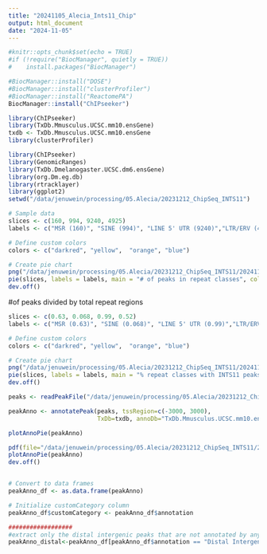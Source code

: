 ```yaml
---
title: "20241105_Alecia_Ints11_Chip"
output: html_document
date: "2024-11-05"
---
```


```r
#knitr::opts_chunk$set(echo = TRUE)
#if (!require("BiocManager", quietly = TRUE))
#    install.packages("BiocManager")

#BiocManager::install("DOSE")
#BiocManager::install("clusterProfiler")
#BiocManager::install("ReactomePA")
BiocManager::install("ChIPseeker")
```


```r
library(ChIPseeker)
library(TxDb.Mmusculus.UCSC.mm10.ensGene)
txdb <- TxDb.Mmusculus.UCSC.mm10.ensGene
library(clusterProfiler)

library(ChIPseeker)
library(GenomicRanges)
library(TxDb.Dmelanogaster.UCSC.dm6.ensGene)
library(org.Dm.eg.db)
library(rtracklayer)
library(ggplot2)
setwd("/data/jenuwein/processing/05.Alecia/20231212_ChipSeq_INTS11")
```

```r
# Sample data
slices <- c(160, 994, 9240, 4925)
labels <- c("MSR (160)", "SINE (994)", "LINE 5' UTR (9240)","LTR/ERV (4925)")

# Define custom colors
colors <- c("darkred", "yellow",  "orange", "blue")

# Create pie chart
png("/data/jenuwein/processing/05.Alecia/20231212_ChipSeq_INTS11/20241108_pieChart.png")
pie(slices, labels = labels, main = "# of peaks in repeat classes", col=colors)
dev.off()
```
#of peaks divided by total repeat regions
```r
slices <- c(0.63, 0.068, 0.99, 0.52)
labels <- c("MSR (0.63)", "SINE (0.068)", "LINE 5' UTR (0.99)","LTR/ERV (0.52)")

# Define custom colors
colors <- c("darkred", "yellow",  "orange", "blue")

# Create pie chart
png("/data/jenuwein/processing/05.Alecia/20231212_ChipSeq_INTS11/20241108_pieChart_dividedTotalRepeatRegion.png")
pie(slices, labels = labels, main = "% repeat classes with INTS11 peaks", col=colors)
dev.off()
```

```r
peaks <- readPeakFile("/data/jenuwein/processing/05.Alecia/20231212_ChipSeq_INTS11/snakepipes_DNA-mapping_mm10/MACS2/INTS11_combinedPeaks.bed")

peakAnno <- annotatePeak(peaks, tssRegion=c(-3000, 3000),
                         TxDb=txdb, annoDb="TxDb.Mmusculus.UCSC.mm10.ensGene")

plotAnnoPie(peakAnno)

pdf(file="/data/jenuwein/processing/05.Alecia/20231212_ChipSeq_INTS11/20241202_INTS11_pieChart.pdf")
plotAnnoPie(peakAnno)
dev.off()


# Convert to data frames
peakAnno_df <- as.data.frame(peakAnno)

# Initialize customCategory column
peakAnno_df$customCategory <- peakAnno_df$annotation

##################
#extract only the distal intergenic peaks that are not annotated by anything else
peakAnno_distal<-peakAnno_df[peakAnno_df$annotation == "Distal Intergenic",]


```

